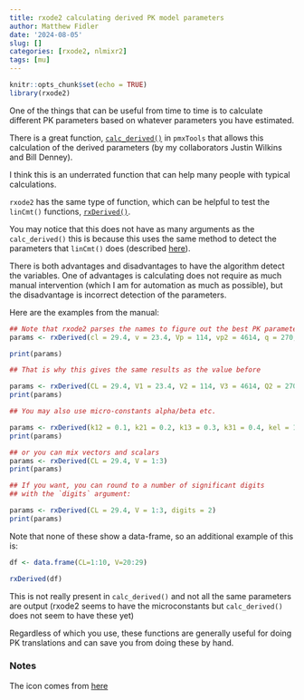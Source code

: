 ```yaml
---
title: rxode2 calculating derived PK model parameters
author: Matthew Fidler
date: '2024-08-05'
slug: []
categories: [rxode2, nlmixr2]
tags: [mu]
---
```


```r
knitr::opts_chunk$set(echo = TRUE)
library(rxode2)
```

One of the things that can be useful from time to time is to calculate
different PK parameters based on whatever parameters you have
estimated.

There is a great function,
[`calc_derived()`](https://kestrel99.github.io/pmxTools/reference/calc_derived.html)
in `pmxTools` that allows this calculation of the derived parameters
(by my collaborators Justin Wilkins and Bill Denney).

I think this is an underrated function that can help many people with
typical calculations.

`rxode2` has the same type of function, which can be helpful to test
the `linCmt()` functions,
[`rxDerived()`](https://nlmixr2.github.io/rxode2parse/reference/rxDerived.html).

You may notice that this does not have as many arguments as the
`calc_derived()` this is because this uses the same method to detect
the parameters that `linCmt()` does (described
[here](https://nlmixr2.github.io/rxode2/articles/rxode2-model-types.html#solved-compartment-models)).

There is both advantages and disadvantages to have the algorithm
detect the variables.  One of advantages is calculating does not
require as much manual intervention (which I am for automation as much
as possible), but the disadvantage is incorrect detection of the
parameters.

Here are the examples from the manual:

```r
## Note that rxode2 parses the names to figure out the best PK parameter
params <- rxDerived(cl = 29.4, v = 23.4, Vp = 114, vp2 = 4614, q = 270, q2 = 73)

print(params)

## That is why this gives the same results as the value before

params <- rxDerived(CL = 29.4, V1 = 23.4, V2 = 114, V3 = 4614, Q2 = 270, Q3 = 73)
print(params)

## You may also use micro-constants alpha/beta etc.

params <- rxDerived(k12 = 0.1, k21 = 0.2, k13 = 0.3, k31 = 0.4, kel = 10, v = 10)
print(params)

## or you can mix vectors and scalars
params <- rxDerived(CL = 29.4, V = 1:3)
print(params)

## If you want, you can round to a number of significant digits
## with the `digits` argument:

params <- rxDerived(CL = 29.4, V = 1:3, digits = 2)
print(params)
```

Note that none of these show a data-frame, so an additional example of
this is:

```r
df <- data.frame(CL=1:10, V=20:29)

rxDerived(df)
```

This is not really present in `calc_derived()` and not all the same
parameters are output (rxode2 seems to have the microconstants but
`calc_derived()` does not seem to have these yet)

Regardless of which you use, these functions are generally useful for
doing PK translations and can save you from doing these by hand.


### Notes

The icon comes from [here](https://www.flaticon.com/free-icon/calculation_8123662)
